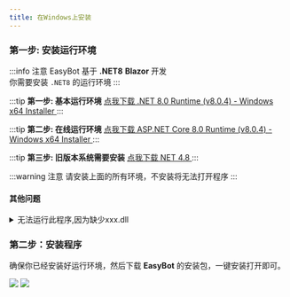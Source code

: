 ```yaml
---
title: 在Windows上安装
---
```



### 第一步: 安装运行环境

:::info 注意
EasyBot 基于 **.NET8** **Blazor** 开发  
你需要安装 `.NET8` 的运行环境
:::

:::tip **第一步: 基本运行环境**
[点我下载 .NET 8.0 Runtime (v8.0.4) - Windows x64 Installer ](https://dotnet.microsoft.com/en-us/download/dotnet/thank-you/runtime-8.0.13-windows-x64-installer)
:::

:::tip **第二步: 在线运行环境**
[点我下载 ASP.NET Core 8.0 Runtime (v8.0.4) - Windows x64 Installer ](https://dotnet.microsoft.com/en-us/download/dotnet/thank-you/runtime-aspnetcore-8.0.13-windows-x64-installer)
:::

:::tip **第三步: 旧版本系统需要安装**
[点我下载 NET 4.8 ](https://dotnet.microsoft.com/zh-cn/download/dotnet-framework/thank-you/net48-web-installer)
:::

:::warning 注意
请安装上面的所有环境，不安装将无法打开程序
:::

#### 其他问题

<details>
<summary>无法运行此程序,因为缺少xxx.dll</summary>

![](./image/error_old.png)

出现这种情况说明你缺少 `VC++运行库` ，请安装 `VC++运行库` ，安装完成后重新打开程序即可。

![](./image/vc.png)

[👉👉👉点我下载VC++2015-2019运行库👈👈👈](https://aka.ms/vs/17/release/vc_redist.x64.exe)
</details>

### 第二步：安装程序

<CrossPlatformDownloadCard alistPath="/easybot" detailHref="/download/easybot"/>

确保你已经安装好运行环境，然后下载 **EasyBot** 的安装包，一键安装打开即可。

![](./image/started.png)
![](./image/ok_win.png)